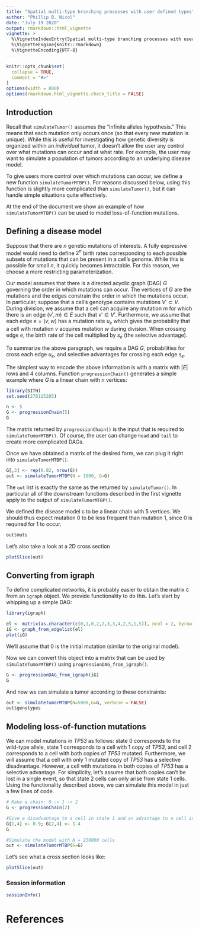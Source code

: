 ```yaml
---
title: "Spatial multi-type branching processes with user defined types" 
author: "Phillip B. Nicol"
date: "July 19 2020" 
output: rmarkdown::html_vignette
vignette: >
  %\VignetteIndexEntry{Spatial multi-type branching processes with user defined types}
  %\VignetteEngine{knitr::rmarkdown}
  %\VignetteEncoding{UTF-8}
---
```



```r
knitr::opts_chunk$set(
  collapse = TRUE,
  comment = "#>"
)
options(width = 800)
options(rmarkdown.html_vignette.check_title = FALSE)
```

## Introduction 

Recall that `simulateTumor()` assumes the "infinite alleles hypothesis." This means that each mutation only occurs once (so that every new mutation is unique). While this is useful for investigating how genetic diversity is organized within an *individual* tumor, it doesn't allow the user any control over what mutations can occur and at what rate. For example, the user may want to simulate a population of tumors according to an underlying disease model. 

To give users more control over which mutations can occur, we define a new function `simulateTumorMTBP()`. For reasons discussed below, using this function is slightly more complicated than `simulateTumor()`, but it can handle simple situations quite effectively. 

At the end of the document we show an example of how `simulateTumorMTBP()` can be used to model loss-of-function mutations. 


## Defining a disease model 

Suppose that there are $n$ genetic mutations of interests. A fully expressive model would need to define $2^n$ birth rates corresponding to each possible subsets of mutations that can be present in a cell's genome. While this is possible for small $n$, it quickly becomes intractable. For this reason, we choose a more restricting parameterization. 

Our model assumes that there is a directed acyclic graph (DAG) $G$ governing the order in which mutations can occur. The vertices of $G$ are the mutations and the edges constrain the order in which the mutations occur. In particular, suppose that a cell's genotype contains mutations $V' \subset V$. During division, we assume that a cell can acquire any mutation $m$ for which there is an edge $(v',m) \in E$ such that $v' \in V'$. Furthermore, we assume that each edge $e = (v,w)$ has a mutation rate $u_e$ which gives the probability that a cell with mutation $v$ acquires mutation $w$ during division. When crossing edge $e$, the birth rate of the cell multiplied by $s_e$ (the selective advantage). 

To summarize the above paragraph, we require a DAG $G$, probabilities for cross each edge $u_e$, and selective advantages for crossing each edge $s_e$. 

The simplest way to encode the above information is with a matrix with $|E|$ rows and $4$ columns. Function `progressionChain()` generates a simple example where $G$ is a linear chain with $n$ vertices:

```r
library(SITH)
set.seed(278115205)

n <- 5
G <- progressionChain(5) 
G
```

The matrix returned by `progressionChain()` is the input that is required to `simulateTumorMTBP()`. Of course, the user can change `head` and `tail` to create more complicated DAGs. 

Once we have obtained a matrix of the desired form, we can plug it right into `simulateTumorMTBP()`. 

```r
G[,3] <- rep(0.02, nrow(G))
out <- simulateTumorMTBP(N = 1000, G=G)
```

The `out` list is exactly the same as the returned by `simulateTumor()`. In particular all of the downstream functions described in the first vignette apply to the output of `simulateTumorMTBP()`. 

We defined the disease model `G` to be a linear chain with $5$ vertices. We should thus expect mutation $0$ to be less frequent than mutation $1$, since $0$ is required for $1$ to occur. 

```r
out$muts 
```

Let's also take a look at a 2D cross section 

```r
plotSlice(out) 
```

## Converting from igraph

To define complicated networks, it is probably easier to obtain the matrix `G` from an `igraph` object. We provide functionality to do this. Let's start by whipping up a simple DAG:

```r
library(igraph)

el <- matrix(as.character(c(0,1,0,2,2,3,3,4,2,5,1,5)), ncol = 2, byrow = TRUE)
iG <- graph_from_edgelist(el)
plot(iG)
```
We'll assume that $0$ is the initial mutation (similar to the original model). 

Now we can convert this object into a matrix that can be used by `simulateTumorMTBP()` using `progressionDAG_from_igraph()`.

```r
G <- progressionDAG_from_igraph(iG)
G
```

And now we can simulate a tumor according to these constraints:

```r
out <- simulateTumorMTBP(N=5000,G=G, verbose = FALSE)
out$genotypes 
```


## Modeling loss-of-function mutations 

We can model mutations in *TP53* as follows: state $0$ corresponds to the wild-type allele, state $1$ corresponds to a cell with $1$ copy of *TP53*, and cell $2$ corresponds to a cell with both copies of *TP53* mutated. Furthermore, we will assume that a cell with only $1$ mutated copy of *TP53* has a selective disadvantage. However, a cell with mutations in both copies of *TP53* has a selective advantage. For simplicity, let's assume that both copies can't be lost in a single event, so that state $2$ cells can only arise from state $1$ cells. Using the functionality described above, we can simulate this model in just a few lines of code. 

```r
# Make a chain: 0 -> 1 -> 2
G <- progressionChain(2)

#Give a disadvantage to a cell in state 1 and an advantage to a cell in state 2 
G[1,4] <- 0.9; G[2,4] <- 1.4
G

#Simulate the model with N = 250000 cells
out <- simulateTumorMTBP(G=G)
```

Let's see what a cross section looks like:
```r
plotSlice(out)
```


### Session information
```r
sessionInfo()
```




# References 
